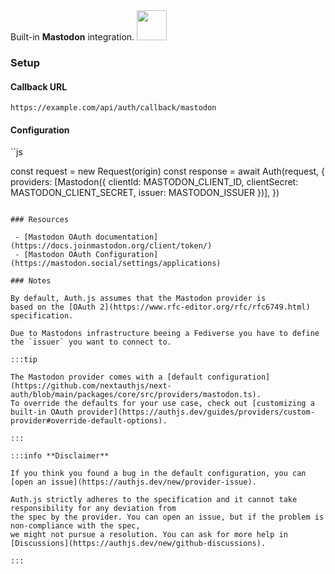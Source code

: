 <div
  style={{
    backgroundColor: "#000",
    display: "flex",
    justifyContent: "space-between",
    color: "#fff",
    padding: 16,
  }}
>
  <span>
    Built-in <b>Mastodon</b> integration.
  </span>
  <a href="https://mastodon.social">
    <img
      style={{ display: "block" }}
      src="/img/providers/mastodon.svg"
      height="48"
      width="48"
    />
  </a>
</div>

### Setup

#### Callback URL

```
https://example.com/api/auth/callback/mastodon
```

#### Configuration

``js

const request = new Request(origin)
const response = await Auth(request, {
providers: [Mastodon({ clientId: MASTODON_CLIENT_ID, clientSecret: MASTODON_CLIENT_SECRET, issuer: MASTODON_ISSUER })],
})

```

### Resources

 - [Mastodon OAuth documentation](https://docs.joinmastodon.org/client/token/)
 - [Mastodon OAuth Configuration](https://mastodon.social/settings/applications)

### Notes

By default, Auth.js assumes that the Mastodon provider is
based on the [OAuth 2](https://www.rfc-editor.org/rfc/rfc6749.html) specification.

Due to Mastodons infrastructure beeing a Fediverse you have to define the `issuer` you want to connect to.

:::tip

The Mastodon provider comes with a [default configuration](https://github.com/nextauthjs/next-auth/blob/main/packages/core/src/providers/mastodon.ts).
To override the defaults for your use case, check out [customizing a built-in OAuth provider](https://authjs.dev/guides/providers/custom-provider#override-default-options).

:::

:::info **Disclaimer**

If you think you found a bug in the default configuration, you can [open an issue](https://authjs.dev/new/provider-issue).

Auth.js strictly adheres to the specification and it cannot take responsibility for any deviation from
the spec by the provider. You can open an issue, but if the problem is non-compliance with the spec,
we might not pursue a resolution. You can ask for more help in [Discussions](https://authjs.dev/new/github-discussions).

:::
```

